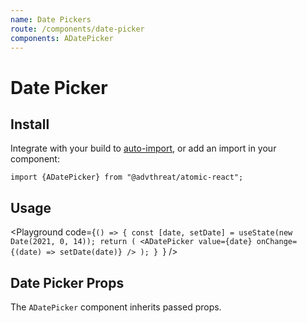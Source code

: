 ```yaml
---
name: Date Pickers
route: /components/date-picker
components: ADatePicker
---
```



# Date Picker

## Install

Integrate with your build to [auto-import](/#integrating), or add an import in your component:

```
import {ADatePicker} from "@advthreat/atomic-react";
```

## Usage

<Playground
  code={`() => {
  const [date, setDate] = useState(new Date(2021, 0, 14));
  return (
    <ADatePicker value={date} onChange={(date) => setDate(date)} />
  );
}
`}
/>

## Date Picker Props

The `ADatePicker` component inherits passed props.

<Props of="ADatePicker" />
